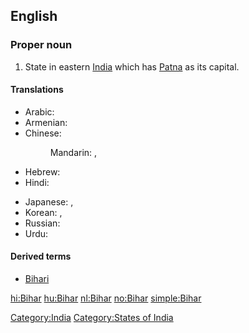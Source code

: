 {{also|bihar}}
==English==
{{wikipedia}}

===Proper noun===
{{en-proper noun}}

# State in eastern [[India]] which has [[Patna]] as its capital.

====Translations====
{{trans-top|Bihar}}
* Arabic: {{t|ar|بيهار|m|tr=biihaar|sc=Arab}}
* Armenian: {{t|hy|Բիհար|tr=Bihar|sc=Armn}}
* Chinese:
*: Mandarin: {{t|zh|比哈爾邦|sc=Hani}},  {{t|zh|比哈尔邦|tr=Bǐhā'ěr-bāng|sc=Hani}}
* Hebrew: {{t|he|ביהר|sc=Hebr}}
* Hindi: {{t|hi|बिहार|tr=bihār|sc=Deva}}
{{trans-mid}}
* Japanese: {{t|ja|ビハール州|tr=Bihāru-shū|sc=Jpan}},  {{t|ja|ビハール|tr=Bihāru|sc=Jpan}}
* Korean: {{t|ko|비하르 주|tr=Bihareu ju|sc=Kore}},  {{t|ko|비하르|tr=Bihareu|sc=Kore}}
* Russian: {{t|ru|Бихар|m|tr=Bixár|sc=Cyrl}}
* Urdu: {{t|ur|بہار|tr=bihār|sc=ur-Arab}}
{{trans-bottom}}

====Derived terms====
* [[Bihari]]

[[Category:India]]
[[Category:States of India]]

[[hi:Bihar]]
[[hu:Bihar]]
[[nl:Bihar]]
[[no:Bihar]]
[[simple:Bihar]]